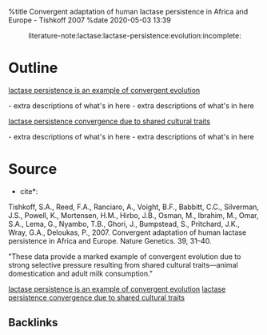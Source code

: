 %title Convergent adaptation of human lactase persistence in Africa and Europe - Tishkoff 2007
%date 2020-05-03 13:39


:literature-note:lactase:lactase-persistence:evolution:incomplete:


= Outline =

[[5|lactase persistence is an example of convergent evolution]]

- extra descriptions of what's in here
- extra descriptions of what's in here

[[6|lactase persistence convergence due to shared cultural traits]]

- extra descriptions of what's in here
- extra descriptions of what's in here

= Source =

*cite*:
Tishkoff, S.A., Reed, F.A., Ranciaro, A., Voight, B.F., Babbitt, C.C., Silverman, J.S., Powell, K., Mortensen, H.M., Hirbo, J.B., Osman, M., Ibrahim, M., Omar, S.A., Lema, G., Nyambo, T.B., Ghori, J., Bumpstead, S., Pritchard, J.K., Wray, G.A., Deloukas, P., 2007. Convergent adaptation of human lactase persistence in Africa and Europe. Nature Genetics. 39, 31–40.
 




"These data provide a marked example of convergent evolution due to strong selective pressure resulting from shared cultural traits—animal domestication and adult milk consumption."

[[110-lactase_persistence_is_an_example_of_convergent_evolution|lactase persistence is an example of convergent evolution]]
[[111-lactase_persistence_convergence_due_to_shared_cultural_traits|lactase persistence convergence due to shared cultural traits]]


== Backlinks ==

